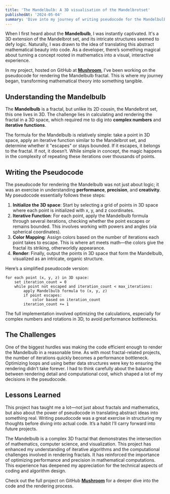 ```yaml
---
title: 'The Mandelbulb: A 3D visualisation of the Mandelbrotset'
publishedAt: '2024-05-04'
summary: 'Dive into my journey of writing pseudocode for the Mandelbulb fractal, inspired by the beauty of mathematics and the complexity of code. Learn how this project shaped my understanding of 3D fractals.'
---
```


When I first heard about the **Mandelbulb**, I was instantly captivated. It's a 3D extension of the Mandelbrot set, and its intricate structures seemed to defy logic. Naturally, I was drawn to the idea of translating this abstract mathematical beauty into code. As a developer, there’s something magical about turning a concept rooted in mathematics into a visual, interactive experience. 

In my project, hosted on GitHub at **[Mushroom](https://github.com/Alyxfranck/Mushroom)**, I’ve been working on the pseudocode for rendering the Mandelbulb fractal. This is where my journey began, transforming mathematical theory into something tangible.

## Understanding the Mandelbulb

The **Mandelbulb** is a fractal, but unlike its 2D cousin, the Mandelbrot set, this one lives in 3D. The challenge lies in calculating and rendering the fractal in a 3D space, which required me to dig into **complex numbers** and **iterative functions**.

The formula for the Mandelbulb is relatively simple: take a point in 3D space, apply an iterative function similar to the Mandelbrot set, and determine whether it "escapes" or stays bounded. If it escapes, it belongs to the fractal. If not, it doesn’t. While simple in concept, the magic happens in the complexity of repeating these iterations over thousands of points.

## Writing the Pseudocode

The pseudocode for rendering the Mandelbulb was not just about logic; it was an exercise in understanding **performance**, **precision**, and **creativity**. My pseudocode essentially follows these steps:

1. **Initialize the 3D space**: Start by selecting a grid of points in 3D space where each point is initialized with x, y, and z coordinates.
2. **Iterative Function**: For each point, apply the Mandelbulb formula through several iterations, checking whether the point escapes or remains bounded. This involves working with powers and angles (via spherical coordinates).
3. **Color Mapping**: Assign colors based on the number of iterations each point takes to escape. This is where art meets math—the colors give the fractal its striking, otherworldly appearance.
4. **Render**: Finally, output the points in 3D space that form the Mandelbulb, visualized as an intricate, organic structure.

Here’s a simplified pseudocode version:

```text
for each point (x, y, z) in 3D space:
    set iteration_count = 0
    while point not escaped and iteration_count < max_iterations:
        apply Mandelbulb formula to (x, y, z)
        if point escapes:
            color based on iteration_count
        iteration_count += 1
```
The full implementation involved optimizing the calculations, especially for complex numbers and rotations in 3D, to avoid performance bottlenecks.

## The Challenges

One of the biggest hurdles was making the code efficient enough to render the Mandelbulb in a reasonable time. As with most fractal-related projects, the number of iterations quickly becomes a performance bottleneck. Optimizing loops and using better data structures were key to ensuring the rendering didn’t take forever. I had to think carefully about the balance between rendering detail and computational cost, which shaped a lot of my decisions in the pseudocode.

## Lessons Learned

This project has taught me a lot—not just about fractals and mathematics, but also about the power of pseudocode in translating abstract ideas into something real. Writing pseudocode was a great exercise in structuring my thoughts before diving into actual code. It’s a habit I’ll carry forward into future projects.

The Mandelbulb is a complex 3D fractal that demonstrates the intersection of mathematics, computer science, and visualization. This project has enhanced my understanding of iterative algorithms and the computational challenges involved in rendering fractals. It has reinforced the importance of optimizing performance and precision in mathematical computations. This experience has deepened my appreciation for the technical aspects of coding and algorithm design.

Check out the full project on GitHub **[Mushroom](https://github.com/Alyxfranck/Mushroom)** for a deeper dive into the code and the rendering process.

